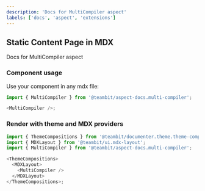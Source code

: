 ```yaml
---
description: 'Docs for MultiCompiler aspect'
labels: ['docs', 'aspect', 'extensions']
---
```



## Static Content Page in MDX

Docs for MultiCompiler aspect

### Component usage

Use your component in any mdx file:

```js
import { MultiCompiler } from '@teambit/aspect-docs.multi-compiler';

<MultiCompiler />;
```

### Render with theme and MDX providers

```js
import { ThemeCompositions } from '@teambit/documenter.theme.theme-compositions';
import { MDXLayout } from '@teambit/ui.mdx-layout';
import { MultiCompiler } from '@teambit/aspect-docs.multi-compiler';

<ThemeCompositions>
  <MDXLayout>
    <MultiCompiler />
  </MDXLayout>
</ThemeCompositions>;
```
